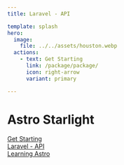 ```yaml
---
title: Laravel - API

template: splash
hero:
  image:
    file: ../../assets/houston.webp
  actions:
    - text: Get Starting
      link: /package/package/
      icon: right-arrow
      variant: primary

---
```


  <h1 class="!text-[65px] !text-[#000]">Astro Starlight</h1>

  <div class ="!mt-[3rem] !flex ">
   <a class="rounded-full  !flex gap-2 !bg-blue-700 !no-underline !text-white px-5 py-[1rem] "
    href="https://astro-learning-docs.vercel.app/">Get Starting <Icon name="right-arrow" color="white" size="1.5rem" /></a>
   
   </div>



<div class="!mt-[3rem] !flex">
  <a class="!text-[55px] !text-[#000]" href="/package/package/">Laravel - API <Icon name="right-arrow" color="white" size="1.5rem" /></a>
</div>

<div class="!mt-[3rem] !flex">
  <a class="!text-[55px] !text-[#000]" href="/laravel/api/start/started/">Learning Astro <Icon name="right-arrow" color="white" size="1.5rem" /></a>
</div>
